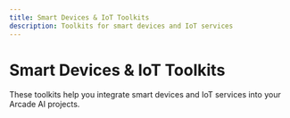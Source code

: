 ```yaml
---
title: Smart Devices & IoT Toolkits
description: Toolkits for smart devices and IoT services
---
```



# Smart Devices & IoT Toolkits

These toolkits help you integrate smart devices and IoT services into your Arcade AI projects.

<div className={styles.toolGrid}>
